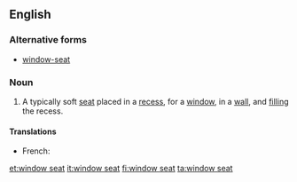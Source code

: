 ==English==
===Alternative forms===
*[[window-seat]]
===Noun===
{{en-noun|sg=[[window]] [[seat]]}}
#A typically soft [[seat]] placed in a [[recess]], for a [[window]], in a [[wall]], and [[fill]]ing the recess.
====Translations====
{{trans-top|seat in a recess with a window}}
* French: {{t+|fr|coussiège|m}}
{{trans-mid}}
{{trans-bottom}}

[[et:window seat]]
[[it:window seat]]
[[fi:window seat]]
[[ta:window seat]]